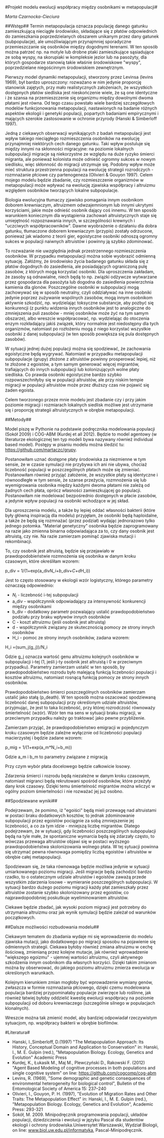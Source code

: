 #Projekt modelu ewolucji współpracy między osobnikami w metapopulacji#

*Marta Czarnocka-Cieciura*

##Wstęp##
Termin metapopulacja oznacza populację danego gatunku zamieszkującą nieciągłe środowisko, składające się z płatów odpowiednich do zamieszkania poprzedzielanych obszarem unikanym przez dany gatunek (subpopulacje), ale umożliwiającym przynajmniej sporadyczne przemieszczanie się osobników między dogodnymi terenami. W ten sposób można patrzeć np. na motyle lub drobne ptaki zamieszkujące sąsiadujące ze sobą wyspy, na skorupiaki w kompleksie jezior lub na pasożyty, dla których gospodarze stanowią takie właśnie środowiskowe "wyspy", poprzedzielane niegościnnym środowiskiem zewnętrznym. 

Pierwszy model dynamiki metapopulacji, stworzony przez Levinsa (levins 1969), był bardzo uproszczony: rozważano w nim jedynie proporcję stanowisk zajętych, przy mało realistycznych założeniach, że wszystkich dostępnych płatów siedliska jest nieskończenie wiele, że są one identyczne i że szansa na przemieszczenie się organizmu między dowolnymi dwoma płatami jest równa. Od tego czasu powstało wiele bardziej szczegółowych modelów funkcjonowania metapopulacji, nastawionych na badanie różnych aspektów ekologii i genetyki populacji, popartych badaniami empirycznymi i mających szerokie zastosowanie w ochronie przyrody (Hanski & Simberloff 1997).

Jedną z ciekawych obserwacji wynikających z badań metapopulacji jest wpływ takiego nieciągłego rozmieszczenia osobników na ewolucję przynajmniej niektórych cech danego gatunku. Taki wpływ postuluje się między innymi na skłonności migracyjne: na poziomie lokalnych subpopulacji migracje są niekorzystne ze względu na duże ryzyko śmierci migranta, ale ponieważ kolonista może odnieść ogromny sukces w nowym siedlisku, więc skłonność do migracji utrzymuje się. Podobny wpływ może mieć struktura przestrzenna populacji na ewolucję strategii rozrodczych - rozmnażanie płciowe czy partenogeneza (Olivieri & Gouyon 1997). Celem mojego modelu będzie zbadanie, czy rozmieszczenie organizmów w metapopulacji może wpływać na ewolucję zjawiska współpracy i altruizmu względem osobników tworzących lokalne subpopulacje.

Biologia ewolucyjna tłumaczy zjawisko pomagania innym osobnikom doborem krewniaczym, altruizmem odwzajemnionym lub innymi ukrytymi korzyściami, jakie może odnieść osobnik dający coś innemu. W ten sposób warunkiem koniecznym dla wystąpienia zachowań altruistycznych staje się umiejętność rozpoznawania innych, w szczególności krewnych i "uczciwych współpracowników". Dawne wyobrażenie o działaniu dla dobra gatunku, tłumaczone doborem krewniaczym (przypis) zostały odrzucone, ponieważ jak wiadomo z teorii gier, egoistyczne osobniki odnoszą ogromny sukces w populacji naiwnych altruistów i powinny ją szybko zdominować.

To rozważanie nie uwzględnia jednak przestrzennego rozmieszczenia osobników. W przypadku metapopulacji można sobie wyobrazić odmienną sytuację. Załóżmy, że środowisko życia badanego gatunku składa się z płatów dogodnych do zasiedlenia, ale posiadających ograniczoną pulę zasobów, z których mogą korzystać osobniki. Dla uproszczenia zakładam, że zasoby są odnawialne, niech będą to np. związki odżywcze wytwarzane przez gospodarza dla pasożyta lub dogodna do zasiedlenia powierzchnia kamienia dla glonów. Poszczególne osobniki w subpopulacji mogą zachowywać się w sposób neutralny, czyli oddziaływać na inne osobniki jedynie poprzez zużywanie wspólnych zasobów, mogą innym osobnikom aktywnie szkodzić, np. wydzielając toksyczne substancje, aby pozbyć się konkurencji (z punktu widzenia innych osobników jest to analogiczne do zmniejszenia puli zasobów - mniej osobników może żyć na tym samym obszarze), albo wreszcie współpracować, np. wydzielając do otoczenia enzym rozkładający jakiś związek, który normalnie jest niedostępny dla tych organizmów, natomiast po rozłożeniu mogą z niego korzystać wszystkie osobniki z danej subpopulacji (w ten sposób powiększa się pula dostępnych zasobów).

W sytuacji jednej dużej populacji można się spodziewać, że zachowania egoistyczne będą wygrywać. Natomiast w przypadku metapopulacji subpopulacje (grupy) złożone z altruistów powinny prosperować lepiej, niż te złożone z egoistów, a tym samym generować więcej migrantów, trafiających do innych subpopulacji lub kolonizujących wolne płaty siedliska. Co prawda osobniki egoistyczne bardzo szybko rozpowszechniłyby się w populacji altruistów, ale przy niskim tempie migracji w populacji altruistów może przez dłuższy czas nie pojawić się żaden egoista.

Celem tworzonego przeze mnie modelu jest zbadanie czy i przy jakim poziomie migracji i rozmiarach lokalnych siedlisk możliwe jest utrzymanie się i proporcję strategii altruistycznych w obrębie metapopulacji.

##Metody##

Model piszę w Pythonie na podstawie podręcznika modelowania populacji (Sokół 2009) i COG-ABM (Kurdej et all 2012). Będzie to model agentowy (w literaturze ekologicznej ten typ modeli bywa nazywany również individual based model). Postępy w pisaniu modelu można śledzić tu: https://github.com/martaczc/grupy.

Postanowiłam uznać dostępne płaty środowiska za niezmienne w tym sensie, że w czasie symulacji nie przybywa ich ani nie ubywa, chociaż liczebność populacji w poszczególnych płatach może się zmieniać. Postanowiłam również przyjąć założenie, że wszystkie płaty są identyczne i równoodległe w tym sensie, że szanse przeżycia, rozmnożenia się lub wyemigrowania osobnika między każdymi dwoma płatami nie zależą od żadnych cech płata, oprócz własności zamieszkującej go populacji. Postanowiłam nie modelować bezpośrednio dostępnych w płacie zasobów, a jedynie wpływ populacji na osobniki wchodzące w jej skład. 

Dla uproszczenia modelu, a także by lepiej oddać własności bakterii (które były główną inspiracją dla modelu) przyjęłam, że osobniki będą haploidalne, a także że będą się rozmnażać (przez podział) wydając jednorazowo tylko jednego potomka. "Materiał genetyczny" osobnika będzie zaprogramowany na razie jako zmienna binarna odpowiadająca za to, czy dany osobnik jest altruistą, czy nie. Na razie zamierzam pominąć zjawiska mutacji i rekombinacji. 

To, czy osobnik jest altruistą, będzie się przejawiało w prawdopodobieństwie rozmnożenia się osobnika w danym kroku czasowym, które określiłam wzorem:

p_div = 1/(1+exp(a_div*N_i+b_div+C+d*H_i))  

Jest to często stosowany w ekologii wzór logistyczny, którego parametry oznaczają odpowiednio:

* $N_i$ - liczebność i-tej subpopulacji
* a_div - współczynnik odpowiadający za intensywność konkurencji między osobnikami
* b_div - dodatkowy parametr pozwalający ustalić prawdopodobieństwo podziału przy braku wpływów innych osobników
* C - koszt altruizmu (jeśli osobnik jest altruistą)
* d - współczynnik związany ze skutecznością pomocy ze strony innych osobników
* H_i - pomoc ze strony innych osobników, zadana wzorem:

H_i =(sum_j(g_j))/N_i

Gdzie g_j oznacza wartość genu altruizmu kolejnych osobników w subpopulacji i-tej (1, jeśli j-ty osobnik jest altruistą i 0 w przeciwnym przypadku). Parametry zamierzam ustalić w ten sposób, by prawdopodobieństwo rozrodu było malejącą funkcją liczebności populacji i kosztów altruizmu, natomiast rosnącą funkcją pomocy ze strony innych osobników.

Prawdopodobieństwo śmierci poszczególnych osobników zamierzam ustalić jako stałą (p_death). W ten sposób można oszacować spodziewaną liczebność danej subpopulacji przy określonym udziale altruistów, przyjmując, że jest to taka liczebność, przy której rozrodczość równoważy śmiertelność (wzór). Wzór ten ma sens w sytuacji braku migracji, w przeciwnym przypadku należy go traktować jako pewne przybliżenie.

Zamierzam przyjąć, że prawdopodobieństwo emigracji w pojedynczym kroku czasowym będzie zależne wyłącznie od liczebności populacji macierzystej i będzie zadane wzorem:

p_mig = 1/(1+exp(a_m*N_i+b_m))

Gdzie a_m i b_m to parametry związane z migracją

Przy czym wybór płata docelowego będzie całkowicie losowy.

Zdarzenia śmierci i rozrodu będą niezależne w danym kroku czasowym, natomiast migranci będą rekrutowani spośród osobników, które przeżyły dany krok czasowy. Dzięki temu śmiertelność migrantów można wliczyć w ogólny poziom śmiertelności i nie rozważać jej już osobno.
	
##Spodziewane wyniki##

Podejrzewam, że pomimo, iż "egoiści" będą mieli przewagę nad altruistami w postaci braku dodatkowych kosztów, to jednak zdominowanie subpopulacji przez egoistów pociągnie za sobą zmniejszenie jej liczebności, a co za tym idzie - mniejszą liczbę migrantów. Dlatego podejrzewam, że w sytuacji, gdy liczebności poszczególnych subpopulacji będą na tyle małe, że spontaniczne wymarcia będą się zdarzały często, to wówczas przewaga altruistów objawi się w postaci wyższego prawdopodobieństwa skolonizowania wolnego płata. W tej sytuacji powinna się utrzymać pewna równowaga pomiędzy liczbą egoistów i altruistów w obrębie całej metapopulacji. 

Spodziewam się, że taka równowaga będzie możliwa jedynie w sytuacji umiarkowanego poziomu migracji. Jeśli migracje będą zachodzić bardzo rzadko, to o ostatecznym udziale altruistów i egoistów zaważą przede wszystkim zdarzenia losowe - wymieranie poszczególnych subpopulacji. W sytuacji bardzo dużego poziomu migracji każdy płat zamieszkały przez altruistów zostanie szybko skolonizowany przez egoistów, co najprawdopodobniej poskutkuje wyeliminowaniem altruistów.

Ciekawe będzie zbadać, jak wysoki poziom migracji jest potrzebny do utrzymania altruizmu oraz jak wynik symulacji będzie zależał od warunków początkowych.

##Dalsze możliwości rozbudowania modelu##

Ciekawym tematem do zbadania wydaje mi się wprowadzenie do modelu zjawiska mutacji, jako dodatkowego po migracji sposobu na pojawienie się odmiennych strategii. Ciekawa byłoby również zmiana altruizmu w cechę ilościową, zmienianą przez kolejne mutacje, jak również wprowadzenie "większego egoizmu" - ujemnej wartości altruizmu, czyli aktywnego szkodzenia innym osobnikom dla własnych korzyści. Dzięki takim zmianom można by obserwować, do jakiego poziomu altruizmu zmierza ewolucja w określonych warunkach.

Kolejnym kierunkiem zmian mogłoby być wprowadzenie wymiany genów, zwłaszcza w formie rozmnażania płciowego, dzięki czemu modelowana populacja bardziej przypominałaby populacje zwierzęce lub roślinne, jak również łatwiej byłoby oddzielić kwestię ewolucji współpracy na poziomie subpopulacji od doboru krewniaczego (szczególnie silnego w populacjach klonalnych).

Wreszcie można tak zmienić model, aby bardziej odpowiadał rzeczywistym sytuacjom, np. współpracy bakterii w obrębie biofilmów.

#Literatura#

* Hanski, I.,Simberloff, D.(1997) "The Metapopulation Approach: Its History, Conceptual Domain and Application to Conservation" in: Hanski, I., M. E. Gulpin (red.), "Metapopulation Biology. Ecology, Genetics and Evolution" Academic Press 
* Kurdej, K., Łukasik M., Maj M., Plewczyński D., Rakowski F. (2012) "Agent Based Modeling of cognitive processes in both populations and single cognitive system" on line: https://github.com/cogcomp/cog-abm
* Levins, R. (1969), "Some demographic and genetic consequences of environmental heterogeneity for biological control", Bulletin of the Entomological Society of America 15: 237–240
* Olivieri, I., Gouyon, P. H. (1997), "Evolution of Migration Rates and Other Traits: The Metapopulation Effect" in: Hanski, I., M. E. Gulpin (red.), "Metapopulation Biology. Ecology, Genetics and Evolution", Academic Press: 293-321
* Sokół, M. 2009. Minipodręcznik programowania populacji, układów populacji, dziedziczenia i ewolucji w języku Pascal dla studentów ekologii i ochrony środowiska.Uniwersytet Warszawski, Wydział Biologii, on line: www.biol.uw.edu.pl/informatyka, Pascal-Minipodręcznik.
